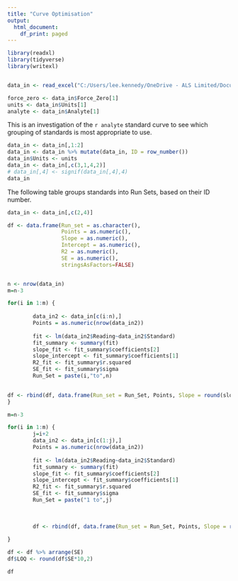 ```yaml
---
title: "Curve Optimisation"
output:
  html_document:
    df_print: paged
---
```




```r
library(readxl)
library(tidyverse)
library(writexl)


data_in <- read_excel("C:/Users/lee.kennedy/OneDrive - ALS Limited/Documents/GitHub/Curve_Optimising/data/Ethanol_Run6.xlsx")

force_zero <- data_in$Force_Zero[1]
units <- data_in$Units[1]
analyte <- data_in$Analyte[1]
```

This is an investigation of the `r analyte` standard curve to see which grouping of standards is most appropriate to use.


```r
data_in <- data_in[,1:2]
data_in <- data_in %>% mutate(data_in, ID = row_number())
data_in$Units <- units
data_in <- data_in[,c(3,1,4,2)]
# data_in[,4] <- signif(data_in[,4],4)
data_in

```

The following table groups standards into Run Sets, based on their ID number.



```r
data_in <- data_in[,c(2,4)]

df <- data.frame(Run_set = as.character(),
                 Points = as.numeric(),
                 Slope = as.numeric(), 
                 Intercept = as.numeric(), 
                 R2 = as.numeric(),
                 SE = as.numeric(),
                 stringsAsFactors=FALSE) 


n <- nrow(data_in)
m=n-3

for(i in 1:m) {
   
        data_in2 <- data_in[c(i:n),]
        Points = as.numeric(nrow(data_in2))
        
        fit <- lm(data_in2$Reading~data_in2$Standard)
        fit_summary <- summary(fit)
        slope_fit <- fit_summary$coefficients[2]
        slope_intercept <- fit_summary$coefficients[1]
        R2_fit <- fit_summary$r.squared
        SE_fit <- fit_summary$sigma
        Run_Set = paste(i,"to",n)
      

df <- rbind(df, data.frame(Run_set = Run_Set, Points, Slope = round(slope_fit,4), Intercept = round(slope_intercept,4), R2 = round(R2_fit,4), SE = round(SE_fit,4)))
}

m=n-3

for(i in 1:m) {
        j=i+2
        data_in2 <- data_in[c(1:j),]
        Points = as.numeric(nrow(data_in2))
        
        fit <- lm(data_in2$Reading~data_in2$Standard)
        fit_summary <- summary(fit)
        slope_fit <- fit_summary$coefficients[2]
        slope_intercept <- fit_summary$coefficients[1]
        R2_fit <- fit_summary$r.squared
        SE_fit <- fit_summary$sigma
        Run_Set = paste("1 to",j)
        
        
        
        df <- rbind(df, data.frame(Run_set = Run_Set, Points, Slope = round(slope_fit,4), Intercept = round(slope_intercept,4), R2 = round(R2_fit,4), SE = round(SE_fit,4)))
        
}

df <- df %>% arrange(SE)
df$LOQ <- round(df$SE*10,2)

df
```

